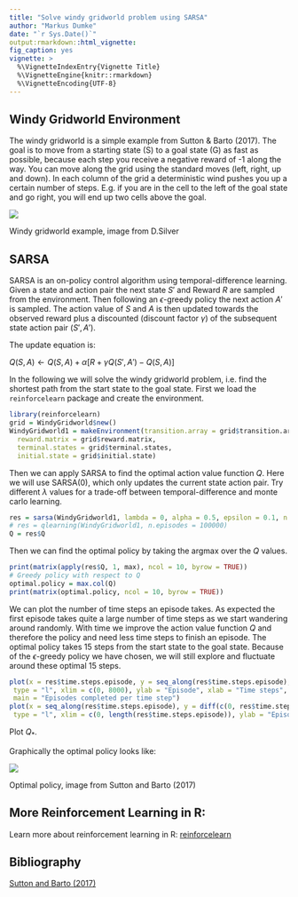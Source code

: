 ```yaml
---
title: "Solve windy gridworld problem using SARSA"
author: "Markus Dumke"
date: "`r Sys.Date()`"
output:rmarkdown::html_vignette:
fig_caption: yes
vignette: >
  %\VignetteIndexEntry{Vignette Title}
  %\VignetteEngine{knitr::rmarkdown}
  %\VignetteEncoding{UTF-8}
---
```

  
## Windy Gridworld Environment
  
The windy gridworld is a simple example from Sutton & Barto (2017). The goal is to move from a starting state (S) to a goal state (G) as fast as possible, because each step you receive a negative reward of -1 along the way. You can move along the grid using the standard moves (left, right, up and down). In each column of the grid a deterministic wind pushes you up a certain number of steps. E.g. if you are in the cell to the left of the goal state and go right, you will end up two cells above the goal.
 
<div class="figure">
<img src="windy_gridworld.PNG"/>
<p class="caption">Windy gridworld example, image from D.Silver</p>
</div>

## SARSA

SARSA is an on-policy control algorithm using temporal-difference learning. Given a state and action pair the next state $S'$ and Reward $R$ are sampled from the environment. Then following an $\epsilon$-greedy policy the next action $A'$ is sampled. The action value of $S$ and $A$ is then updated towards the observed reward plus a discounted (discount factor $\gamma$) of the subsequent state action pair $(S', A')$.

The update equation is: 

$Q(S, A) \leftarrow  Q(S, A) + \alpha[R + \gamma Q(S', A') - Q(S, A)]$

In the following we will solve the windy gridworld problem, i.e. find the shortest path from the start state to the goal state. First we load the `reinforcelearn` package and create the environment. 

```r
library(reinforcelearn)
grid = WindyGridworld$new()
WindyGridworld1 = makeEnvironment(transition.array = grid$transition.array, 
  reward.matrix = grid$reward.matrix, 
  terminal.states = grid$terminal.states, 
  initial.state = grid$initial.state)
```

Then we can apply SARSA to find the optimal action value function $Q$. Here we will use SARSA(0), which only updates the current state action pair. Try different $\lambda$ values for a trade-off between temporal-difference and monte carlo learning.

```r
res = sarsa(WindyGridworld1, lambda = 0, alpha = 0.5, epsilon = 0.1, n.steps = 8000)
# res = qlearning(WindyGridworld1, n.episodes = 100000)
Q = res$Q
```

Then we can find the optimal policy by taking the argmax over the $Q$ values.

```r
print(matrix(apply(res$Q, 1, max), ncol = 10, byrow = TRUE))
# Greedy policy with respect to Q
optimal.policy = max.col(Q)
print(matrix(optimal.policy, ncol = 10, byrow = TRUE))
```

We can plot the number of time steps an episode takes. As expected the first episode takes quite a large number of time steps as we start wandering around randomly. With time we improve the action value function $Q$ and therefore the policy and need less time steps to finish an episode. The optimal policy takes 15 steps from the start state to the goal state. Because of the $\epsilon$-greedy policy we have chosen, we will still explore and fluctuate around these optimal 15 steps.

```r
plot(x = res$time.steps.episode, y = seq_along(res$time.steps.episode),
 type = "l", xlim = c(0, 8000), ylab = "Episode", xlab = "Time steps",
 main = "Episodes completed per time step")
plot(x = seq_along(res$time.steps.episode), y = diff(c(0, res$time.steps.episode)),
 type = "l", xlim = c(0, length(res$time.steps.episode)), ylab = "Episode length", xlab = "Episode", main = "Episode length over time")
```

Plot $Q_*$.

Graphically the optimal policy looks like:

<div class="figure">
<img src="optimal_policy.PNG"/>
<p class="caption">Optimal policy, image from Sutton and Barto (2017)</p>
</div>


## More Reinforcement Learning in R:

Learn more about reinforcement learning in R: [reinforcelearn](https://github.com/markdumke/reinforcelearn)

## Bibliography

[Sutton and Barto (2017)](https://webdocs.cs.ualberta.ca/~sutton/book/bookdraft2016sep.pdf#page=156)
